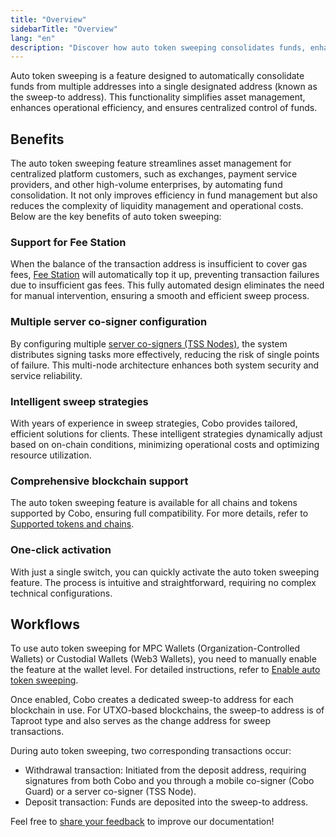 ```yaml
---
title: "Overview"
sidebarTitle: "Overview"
lang: "en"
description: "Discover how auto token sweeping consolidates funds, enhances efficiency, and simplifies operations for organizations managing multiple blockchain addresses."
---
```


Auto token sweeping is a feature designed to automatically consolidate funds from multiple addresses into a single designated address (known as the sweep-to address). This functionality simplifies asset management, enhances operational efficiency, and ensures centralized control of funds.

## Benefits

The auto token sweeping feature streamlines asset management for centralized platform customers, such as exchanges, payment service providers, and other high-volume enterprises, by automating fund consolidation. It not only improves efficiency in fund management but also reduces the complexity of liquidity management and operational costs. Below are the key benefits of auto token sweeping:

### Support for Fee Station

When the balance of the transaction address is insufficient to cover gas fees, [Fee Station](/en/portal/fee-station/introduction) will automatically top it up, preventing transaction failures due to insufficient gas fees. This fully automated design eliminates the need for manual intervention, ensuring a smooth and efficient sweep process.

### Multiple server co-signer configuration

By configuring multiple [server co-signers (TSS Nodes)](https://www.cobo.com/developers/v2/guides/mpc-wallets/server-co-signer/tss-node-overview), the system distributes signing tasks more effectively, reducing the risk of single points of failure. This multi-node architecture enhances both system security and service reliability.

### Intelligent sweep strategies

With years of experience in sweep strategies, Cobo provides tailored, efficient solutions for clients. These intelligent strategies dynamically adjust based on on-chain conditions, minimizing operational costs and optimizing resource utilization.

### Comprehensive blockchain support

The auto token sweeping feature is available for all chains and tokens supported by Cobo, ensuring full compatibility. For more details, refer to [Supported tokens and chains](/en/portal/supported-tokens-and-chains).

### One-click activation

With just a single switch, you can quickly activate the auto token sweeping feature. The process is intuitive and straightforward, requiring no complex technical configurations.

## Workflows

To use auto token sweeping for MPC Wallets (Organization-Controlled Wallets) or Custodial Wallets (Web3 Wallets), you need to manually enable the feature at the wallet level. For detailed instructions, refer to [Enable auto token sweeping](/en/portal/enable-auto-sweep).

Once enabled, Cobo creates a dedicated sweep-to address for each blockchain in use. For UTXO-based blockchains, the sweep-to address is of Taproot type and also serves as the change address for sweep transactions.

During auto token sweeping, two corresponding transactions occur:
- Withdrawal transaction: Initiated from the deposit address, requiring signatures from both Cobo and you through a mobile co-signer (Cobo Guard) or a server co-signer (TSS Node).
- Deposit transaction: Funds are deposited into the sweep-to address.

<Tip>Feel free to [share your feedback](https://forms.zohopublic.com/cobo/form/DocumentFeedbackForm/formperma/QvLOhxJv1_JMsJ-1dleZ8Itb_7rzN-LtgvsDdxosoVI?referrername=manuals) to improve our documentation!</Tip>
